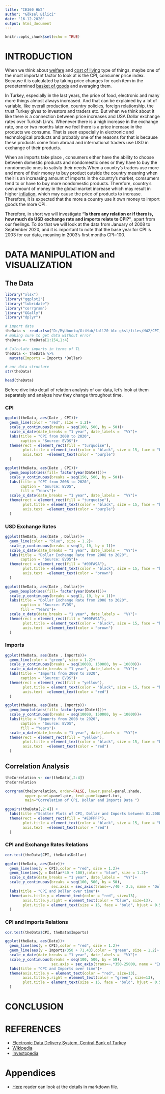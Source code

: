 ```yaml
---
title: "IE360 HW2"
author: "Göksel Bilici"
date: "16.12.2020"
output: html_document
---
```


```r
knitr::opts_chunk$set(echo = TRUE)
```

# INTRODUCTION

   When we think about [welfare](https://en.wikipedia.org/wiki/Welfare) and [cost of living](https://en.wikipedia.org/wiki/Cost_of_living) type of things, maybe one of the most important factor to look at is the CPI, consumer price index. Because it is calculated by taking price changes for each item in the predetermined [basket of goods](https://www.investopedia.com/terms/b/basket_of_goods.asp) and averaging them.
  
  In Turkey, especially in the last years, the price of food, electronic and many more things almost always increased. And that can be explained by a lot of variable, like overall production, country policies, foreign relationship, the trust Turkey gives to investors and traders etc. But when we think about it like there is a connection between price increases and USA Dollar exchange rates over Turkish Lira's. Whenever there is a high increase in the exchange rate, one or two months later we feel there is a price increase in the products we consume. That is seen especially in electronic and technological products and probably one of the reasons for that is because these products come from abroad and international traders use USD in exchange of their products.
  
  When an imports take place , consumers either have the ability to choose between domestic products and nondomestic ones or they have to buy the nondomestic ones to satisfy their needs.When a country's traders use more and more of their money to buy product outside the country meaning when their is an increasing amount of imports in the country's market, comsumers tend to or have to buy more nondomestic products. Therefore, country's own amount of money in the global market increase which may result in higher [inflation](https://www.investopedia.com/terms/i/inflation.asp), which may cause the price of products to increase. Therefore, it is  expected that the more a country use it own money  to import goods the more CPI.

  Therefore, in short we will investigate **"Is there any relation or if there is, how much do USD exchange rate and imports relate to CPI?"**, apart from our feelings. To do that we will look at the data from January of 2008 to September 2020, and it is important to note that the base year for CPI is 2003 for our data, meaning in 2003's first months CPI~100.
  

# DATA MANIPULATION and VISUALIZATION

## The Data

```r

library("xlsx")
library("ggplot2")
library("lubridate")
library("corrgram")
library("GGally")
library("dplyr")

```


```r
# import data
theData <- read.xlsx("D:/MyUbuntu/GitHub/fall20-blc-gksl/files/HW2/CPI_Dollar_Import_Data.xls", sheetIndex=1)
# making sure to get data without error
theData <- theData[1:154,1:4]
```

```r
# Calculate imports in terms of TL
theData <- theData %>%
  mutate(Imports = Imports *Dollar)
```

```r
# our data structure
str(theData)
```


```r
head(theData)
```


Before dive into detail of relation analysis of our data, let's look at them separately and analyze how they change throughout time.

### CPI

```r
ggplot(theData, aes(Date , CPI))+
  geom_line(color = "red", size = 1.2)+
  scale_y_continuous(breaks = seq(100, 500, by = 50))+
  scale_x_date(date_breaks = "1 year", date_labels =  "%Y")+
  labs(title = "CPI from 2008 to 2020",
       caption = "Source: EVDS")+
  theme(rect = element_rect(fill = "turquoise"),
        plot.title = element_text(color = "black", size = 15, face = "bold", hjust = 0.5),
        axis.text  =element_text(color = "purple")
  )
```
```r
ggplot(theData, aes(Date , CPI))+
  geom_boxplot(aes(fill= factor(year(Date))))+
  scale_y_continuous(breaks = seq(150, 500, by = 50))+
  labs(title = "CPI from 2008 to 2020",
       caption = "Source: EVDS",
       fill = "Years")+
  scale_x_date(date_breaks = "1 year", date_labels =  "%Y")+
  theme(rect = element_rect(fill = "turquoise"),
        plot.title = element_text(color = "black", size = 15, face = "bold", hjust = 0.5),
        axis.text  =element_text(color = "purple")
  )
```


### USD Exchange Rates
```r
ggplot(theData, aes(Date , Dollar))+
  geom_line(color = "blue", size = 1.2)+
  scale_y_continuous(breaks = seq(1, 10, by = 1))+
  scale_x_date(date_breaks = "1 year", date_labels =  "%Y")+
  labs(title = "Dollar Exchange Rate from 2008 to 2020",
       caption = "Source: EVDS")+
  theme(rect = element_rect(fill = "#00FA9A"),
        plot.title = element_text(color = "black", size = 15, face = "bold", hjust = 0.5),
        axis.text  =element_text(color = "brown")
  )
```
```r
ggplot(theData, aes(Date , Dollar))+
  geom_boxplot(aes(fill= factor(year(Date))))+
  scale_y_continuous(breaks = seq(1, 10, by = 1))+
  labs(title = "Dollar Exchange Rate from 2008 to 2020",
       caption = "Source: EVDS",
       fill = "Years")+
  scale_x_date(date_breaks = "1 year", date_labels =  "%Y")+
  theme(rect = element_rect(fill = "#00FA9A"),
        plot.title = element_text(color = "black", size = 15, face = "bold", hjust = 0.5),
        axis.text  =element_text(color = "brown")
  )
```


### Imports
```r
ggplot(theData, aes(Date , Imports))+
  geom_line(color = "green", size = 1.2)+
  scale_y_continuous(breaks = seq(10000, 150000, by = 10000))+
  scale_x_date(date_breaks = "1 year", date_labels =  "%Y")+
  labs(title = "Imports from 2008 to 2020",
       caption = "Source: EVDS")+
  theme(rect = element_rect(fill = "yellow"),
        plot.title = element_text(color = "black", size = 15, face = "bold", hjust = 0.5),
        axis.text  =element_text(color = "red")
  )
```
```r
ggplot(theData, aes(Date , Imports))+
  geom_boxplot(aes(fill= factor(year(Date))))+
  scale_y_continuous(breaks = seq(10000, 150000, by = 10000))+
  labs(title = "Imports from 2008 to 2020",
       caption = "Source: EVDS",
       fill = "Years")+
  scale_x_date(date_breaks = "1 year", date_labels =  "%Y")+
  theme(rect = element_rect(fill = "yellow"),
        plot.title = element_text(color = "black", size = 15, face = "bold", hjust = 0.5),
        axis.text  =element_text(color = "red")
  )
```


## Correlation Analysis
```r
theCorrelation <- cor(theData[,2:4])
theCorrelation
```
```r
corrgram(theCorrelation, order=FALSE, lower.panel=panel.shade,
         upper.panel=panel.pie, text.panel=panel.txt,
         main="Correlation of CPI, Dollar and Imports Data ")
```
```r
ggpairs(theData[,2:4]) +
  labs(title ="Scatter Plots of CPI, Dollar and Imports between 01.2008 to 10.2020")+
  theme(rect = element_rect(fill = "#E0FFFF"),
        plot.title = element_text(color = "black", size = 15, face = "bold", hjust = 0.5),
        axis.text  =element_text(color = "red")
  )
```


### CPI and Exchange Rates Relations
```r
cor.test(theData$CPI, theData$Dollar)
```
```r
ggplot(theData, aes(Date))+
  geom_line(aes(y = CPI),color = "red", size = 1.2)+
  geom_line(aes(y = Dollar*40 + 100),color = "blue", size = 1.2)+
  scale_x_date(date_breaks = "1 year", date_labels =  "%Y")+
  scale_y_continuous(breaks = seq(100, 500, by = 50),
                     sec.axis = sec_axis(trans=~./40 - 2.5, name = "Dollar Exchange Rate",breaks = seq(1, 10, by = 1)))+
  labs(title = "CPI and Dollar over time")+
  theme(axis.title.y = element_text(color = "red", size=13),
        axis.title.y.right = element_text(color = "blue", size=13),
        plot.title = element_text(size = 15, face = "bold", hjust = 0.5)
  )
```


### CPI and Imports Relations
```r
cor.test(theData$CPI, theData$Imports)
```

```r
ggplot(theData, aes(Date))+
  geom_line(aes(y = CPI),color = "red", size = 1.2)+
  geom_line(aes(y = Imports/350 + 71.43),color = "green", size = 1.2)+
  scale_x_date(date_breaks = "1 year", date_labels =  "%Y")+
  scale_y_continuous(breaks = seq(100, 500, by = 50),
                     sec.axis = sec_axis(trans=~.*350-25000, name = "Imports",breaks = seq(10000, 150000, by = 10000)))+
  labs(title = "CPI and Imports over time")+
  theme(axis.title.y = element_text(color = "red", size=13),
        axis.title.y.right = element_text(color = "green", size=13),
        plot.title = element_text(size = 15, face = "bold", hjust = 0.5)
  )
```

# CONCLUSION

# REFERENCES
+ [Electronic Data Delivery System, Central Bank of Turkey](https://evds2.tcmb.gov.tr/)
+ [Wikipedia](https://www.wikipedia.org/)
+ [Investopedia](https://www.investopedia.com/)

# Appendices
+ [Here](Goksel-Bilici_HW2.Rmd) reader can look at the details in markdown file.
